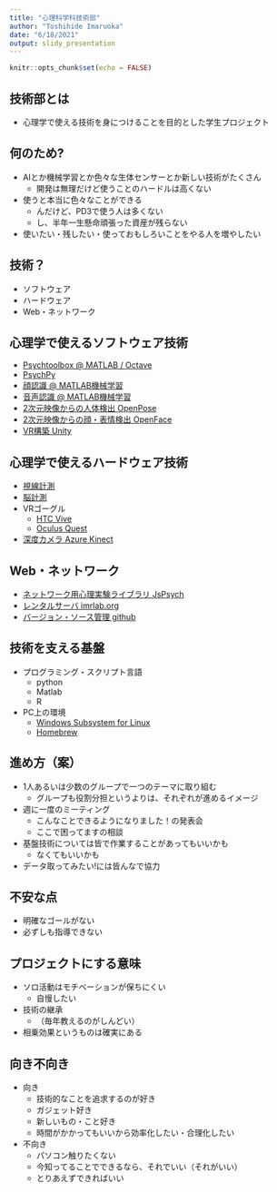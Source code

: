 ```yaml
---
title: "心理科学科技術部"
author: "Toshihide Imaruoka"
date: "6/18/2021"
output: slidy_presentation
---
```


```r
knitr::opts_chunk$set(echo = FALSE)
```

## 技術部とは

- 心理学で使える技術を身につけることを目的とした学生プロジェクト

## 何のため?

- AIとか機械学習とか色々な生体センサーとか新しい技術がたくさん
  - 開発は無理だけど使うことのハードルは高くない
- 使うと本当に色々なことができる
  - んだけど、PD3で使う人は多くない
  - し、半年一生懸命頑張った資産が残らない
- 使いたい・残したい・使っておもしろいことをやる人を増やしたい

## 技術？

- ソフトウェア
- ハードウェア
- Web・ネットワーク

## 心理学で使えるソフトウェア技術

- [Psychtoolbox @ MATLAB / Octave](http://psychtoolbox.org/)
- [PsychPy](https://www.psychopy.org/)
- [顔認識 @ MATLAB機械学習](https://jp.mathworks.com/help/vision/ug/detect-and-track-face.html)
- [音声認識 @ MATLAB機械学習](https://jp.mathworks.com/help/deeplearning/ug/deep-learning-speech-recognition.html)
- [2次元映像からの人体検出 OpenPose](https://github.com/CMU-Perceptual-Computing-Lab/openpose)
- [2次元映像からの顔・表情検出 OpenFace](https://github.com/TadasBaltrusaitis/OpenFace)
- [VR構築 Unity](https://unity.com/ja)

## 心理学で使えるハードウェア技術

- [視線計測](https://pupil-labs.com/)
- [脳計測](http://www.east-medic.jp/category/eeg/)
- VRゴーグル
  - [HTC Vive](https://www.vive.com/jp/)
  - [Oculus Quest](https://www.oculus.com/compare/)
- [深度カメラ Azure Kinect](https://azure.microsoft.com/ja-jp/services/kinect-dk/)

## Web・ネットワーク

- [ネットワーク用心理実験ライブラリ JsPsych](https://www.jspsych.org/)
- [レンタルサーバ imrlab.org](https://tradtech.imrlab.org/eval/bone117.htm)
- [バージョン・ソース管理 github](https://github.com/)

## 技術を支える基盤

- プログラミング・スクリプト言語
  - python
  - Matlab
  - R
- PC上の環境
  - [Windows Subsystem for Linux](https://docs.microsoft.com/ja-jp/windows/wsl/install-win10)
  - [Homebrew](https://brew.sh/index_ja)

## 進め方（案）

- 1人あるいは少数のグループで一つのテーマに取り組む
  - グループも役割分担というよりは、それぞれが進めるイメージ
- 週に一度のミーティング
  - こんなことできるようになりました！の発表会
  - ここで困ってますの相談
- 基盤技術については皆で作業することがあってもいいかも
  - なくてもいいかも
- データ取ってみたい!には皆んなで協力

## 不安な点

- 明確なゴールがない
- 必ずしも指導できない

## プロジェクトにする意味

- ソロ活動はモチベーションが保ちにくい
  - 自慢したい
- 技術の継承
  - （毎年教えるのがしんどい）
- 相乗効果というものは確実にある

## 向き不向き

- 向き
  - 技術的なことを追求するのが好き
  - ガジェット好き
  - 新しいもの・こと好き
  - 時間がかかってもいいから効率化したい・合理化したい
- 不向き
  - パソコン触りたくない
  - 今知ってることでできるなら、それでいい（それがいい）
  - とりあえずできればいい